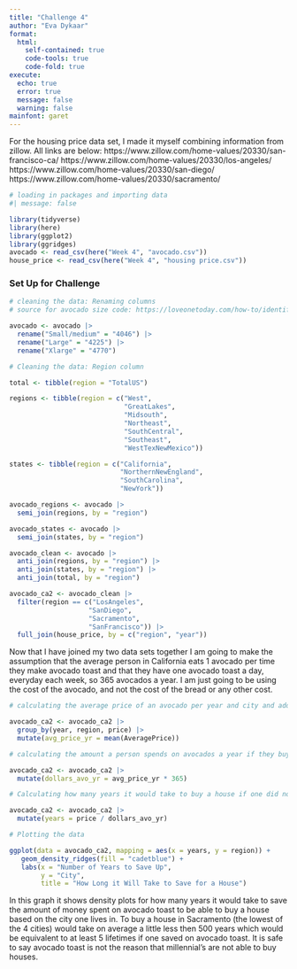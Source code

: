 ---
title: "Challenge 4"
author: "Eva Dykaar"
format: 
  html:
    self-contained: true
    code-tools: true
    code-fold: true
execute:
  echo: true
  error: true
  message: false
  warning: false
mainfont: garet
---

For the housing price data set, I made it myself combining information from zillow. All links are below: https://www.zillow.com/home-values/20330/san-francisco-ca/ https://www.zillow.com/home-values/20330/los-angeles/ https://www.zillow.com/home-values/20330/san-diego/ https://www.zillow.com/home-values/20330/sacramento/

```{r}
# loading in packages and importing data
#| message: false

library(tidyverse)
library(here)
library(ggplot2)
library(ggridges)
avocado <- read_csv(here("Week 4", "avocado.csv"))
house_price <- read_csv(here("Week 4", "housing price.csv"))

```

### Set Up for Challenge

```{r}
# cleaning the data: Renaming columns
# source for avocado size code: https://loveonetoday.com/how-to/identify-hass-avocados/

avocado <- avocado |>
  rename("Small/medium" = "4046") |>
  rename("Large" = "4225") |>
  rename("Xlarge" = "4770")

```

```{r}
# Cleaning the data: Region column

total <- tibble(region = "TotalUS")

regions <- tibble(region = c("West", 
                             "GreatLakes", 
                             "Midsouth",
                             "Northeast",
                             "SouthCentral",
                             "Southeast",
                             "WestTexNewMexico"))

states <- tibble(region = c("California", 
                            "NorthernNewEngland",
                            "SouthCarolina",
                            "NewYork"))

avocado_regions <- avocado |>
  semi_join(regions, by = "region")

avocado_states <- avocado |>
  semi_join(states, by = "region")

avocado_clean <- avocado |>
  anti_join(regions, by = "region") |>
  anti_join(states, by = "region") |>
  anti_join(total, by = "region")

```

```{r}

avocado_ca2 <- avocado_clean |>
  filter(region == c("LosAngeles",
                    "SanDiego",
                    "Sacramento",
                    "SanFrancisco")) |>
  full_join(house_price, by = c("region", "year"))
```

Now that I have joined my two data sets together I am going to make the assumption that the average person in California eats 1 avocado per time they make avocado toast and that they have one avocado toast a day, everyday each week, so 365 avocados a year. I am just going to be using the cost of the avocado, and not the cost of the bread or any other cost.

```{r}
# calculating the average price of an avocado per year and city and adding a column

avocado_ca2 <- avocado_ca2 |>
  group_by(year, region, price) |>
  mutate(avg_price_yr = mean(AveragePrice))
```

```{r}
# calculating the amount a person spends on avocados a year if they buy 365 avocados a year

avocado_ca2 <- avocado_ca2 |>
  mutate(dollars_avo_yr = avg_price_yr * 365)
```

```{r}
# Calculating how many years it would take to buy a house if one did not buy avocados and saved up that money to buy a house

avocado_ca2 <- avocado_ca2 |>
  mutate(years = price / dollars_avo_yr)
```

```{r}
# Plotting the data

ggplot(data = avocado_ca2, mapping = aes(x = years, y = region)) +
   geom_density_ridges(fill = "cadetblue") +
   labs(x = "Number of Years to Save Up", 
        y = "City",
        title = "How Long it Will Take to Save for a House")

```

In this graph it shows density plots for how many years it would take to save the amount of money spent on avocado toast to be able to buy a house based on the city one lives in. To buy a house in Sacramento (the lowest of the 4 cities) would take on average a little less then 500 years which would be equivalent to at least 5 lifetimes if one saved on avocado toast. It is safe to say avocado toast is not the reason that millennial's are not able to buy houses.
